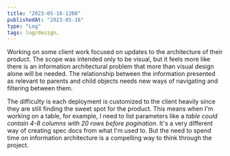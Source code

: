 ```yaml
---
title: "2023-05-16-1200"
publishedAt: "2023-05-16"
type: "Log"
tags: log/design,
---
```


Working on some client work focused on updates to the architecture of their product. The scope was intended only to be visual, but it feels more like there is an information architectural problem that more than visual design alone will be needed. The relationship between the information presented as relevant to parents and child objects needs new ways of navigating and filtering between them.

The difficulty is each deployment is customized to the client heavily since they are still finding the sweet spot for the product. This means when I'm working on a table, for example, I need to list parameters like a _table could contain 4-8 columns with 20 rows before pagination_. It's a very different way of creating spec docs from what I'm used to. But the need to spend time on information architecture is a compelling way to think through the project.
